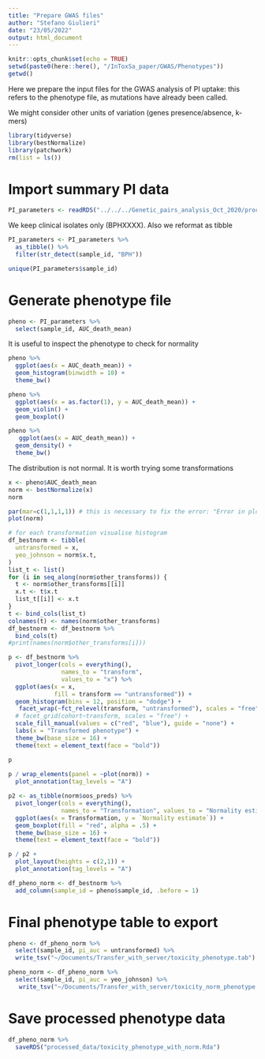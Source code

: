 ```yaml
---
title: "Prepare GWAS files"
author: "Stefano Giulieri"
date: "23/05/2022"
output: html_document
---
```


```r
knitr::opts_chunk$set(echo = TRUE)
setwd(paste0(here::here(), "/InToxSa_paper/GWAS/Phenotypes"))
getwd()
```

Here we prepare the input files for the GWAS analysis of PI uptake: this refers to the phenotype file, as mutations have already been called.

We might consider other units of variation (genes presence/absence, k-mers)

```r
library(tidyverse)
library(bestNormalize)
library(patchwork)
rm(list = ls())
```

# Import summary PI data 

```r
PI_parameters <- readRDS("../../../Genetic_pairs_analysis_Oct_2020/processed_data/PI/dataframes/parameters/PI_sample_parameters.Rda")
```

We keep clinical isolates only (BPHXXXX). Also we reformat as tibble

```r
PI_parameters <- PI_parameters %>%
  as_tibble() %>%
  filter(str_detect(sample_id, "BPH"))

unique(PI_parameters$sample_id)
```

# Generate phenotype file

```r
pheno <- PI_parameters %>%
  select(sample_id, AUC_death_mean)
```

It is useful to inspect the phenotype to check for normality

```r
pheno %>%
  ggplot(aes(x = AUC_death_mean)) +
  geom_histogram(binwidth = 10) +
  theme_bw()

pheno %>%
  ggplot(aes(x = as.factor(1), y = AUC_death_mean)) +
  geom_violin() +
  geom_boxplot()

pheno %>%
   ggplot(aes(x = AUC_death_mean)) +
  geom_density() +
  theme_bw()
```

The distribution is not normal. It is worth trying some transformations

```r
x <- pheno$AUC_death_mean
norm <- bestNormalize(x)
norm

par(mar=c(1,1,1,1)) # this is necessary to fix the error: "Error in plot.new() : figure margins too large". See https://stackoverflow.com/questions/23050928/error-in-plot-new-figure-margins-too-large-scatter-plot
plot(norm)

# for each transformation visualise histogram
df_bestnorm <- tibble(
  untransformed = x,
  yeo_johnson = norm$x.t,
)
list_t <- list()
for (i in seq_along(norm$other_transforms)) {
  t <- norm$other_transforms[[i]]
  x.t <- t$x.t
  list_t[[i]] <- x.t
}
t <- bind_cols(list_t)
colnames(t) <- names(norm$other_transforms)
df_bestnorm <- df_bestnorm %>%
  bind_cols(t)
#print(names(norm$other_transforms[i]))

p <- df_bestnorm %>%
  pivot_longer(cols = everything(),
               names_to = "transform",
               values_to = "x") %>%
  ggplot(aes(x = x,
             fill = transform == "untransformed")) +
  geom_histogram(bins = 12, position = "dodge") +
   facet_wrap(~fct_relevel(transform, "untransformed"), scales = "free") +
  # facet_grid(cohort~transform, scales = "free") +
  scale_fill_manual(values = c("red", "blue"), guide = "none") +
  labs(x = "Transformed phenotype") +
  theme_bw(base_size = 16) +
  theme(text = element_text(face = "bold"))

p
 
p / wrap_elements(panel = ~plot(norm)) +
  plot_annotation(tag_levels = "A")

p2 <- as_tibble(norm$oos_preds) %>%
  pivot_longer(cols = everything(),
               names_to = "Transformation", values_to = "Normality estimate") %>%
  ggplot(aes(x = Transformation, y = `Normality estimate`)) +
  geom_boxplot(fill = "red", alpha = .5) +
  theme_bw(base_size = 16) +
  theme(text = element_text(face = "bold"))

p / p2 + 
  plot_layout(heights = c(2,1)) +
  plot_annotation(tag_levels = "A")

df_pheno_norm <- df_bestnorm %>%
  add_column(sample_id = pheno$sample_id, .before = 1)
```

# Final phenotype table to export

```r
pheno <- df_pheno_norm %>%
  select(sample_id, pi_auc = untransformed) %>%
  write_tsv("~/Documents/Transfer_with_server/toxicity_phenotype.tab")

pheno_norm <- df_pheno_norm %>%
  select(sample_id, pi_auc = yeo_johnson) %>%
   write_tsv("~/Documents/Transfer_with_server/toxicity_norm_phenotype.tab")
```

# Save processed phenotype data

```r
df_pheno_norm %>%
  saveRDS("processed_data/toxicity_phenotype_with_norm.Rda")
```

